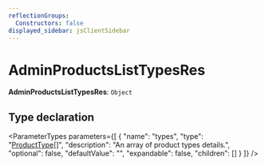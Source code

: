 ```yaml
---
reflectionGroups:
  Constructors: false
displayed_sidebar: jsClientSidebar
---
```



# AdminProductsListTypesRes

 **AdminProductsListTypesRes**: `Object`

## Type declaration

<ParameterTypes parameters={[
  {
    "name": "types",
    "type": "[ProductType](../classes/js_client.internal.ProductType.mdx)[]",
    "description": "An array of product types details.",
    "optional": false,
    "defaultValue": "",
    "expandable": false,
    "children": []
  }
]} />
